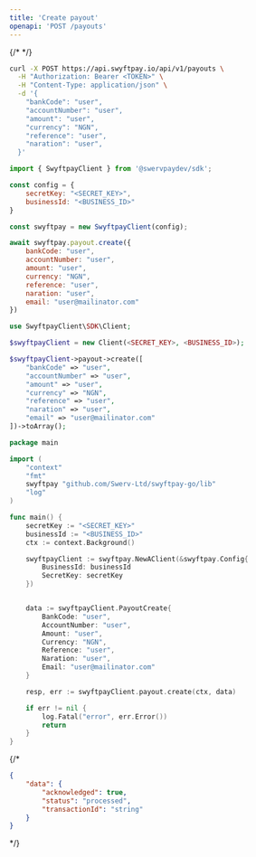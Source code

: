 ```yaml
---
title: 'Create payout'
openapi: 'POST /payouts'
---
```


{/* <Snippet file="authorization.mdx" /> */}

<RequestExample>

```bash cURL
curl -X POST https://api.swyftpay.io/api/v1/payouts \
  -H "Authorization: Bearer <TOKEN>" \
  -H "Content-Type: application/json" \
  -d '{
    "bankCode": "user",
    "accountNumber": "user",
    "amount": "user",
    "currency": "NGN",
    "reference": "user",
    "naration": "user",
  }'
```

```javascript Node.js
import { SwyftpayClient } from '@swervpaydev/sdk';

const config = {
    secretKey: "<SECRET_KEY>",
    businessId: "<BUSINESS_ID>"
}

const swyftpay = new SwyftpayClient(config);

await swyftpay.payout.create({
    bankCode: "user",
    accountNumber: "user",
    amount: "user",
    currency: "NGN",
    reference: "user",
    naration: "user",
    email: "user@mailinator.com"
})
```

```php PHP
use SwyftpayClient\SDK\Client;

$swyftpayClient = new Client(<SECRET_KEY>, <BUSINESS_ID>);

$swyftpayClient->payout->create([
    "bankCode" => "user",
    "accountNumber" => "user",
    "amount" => "user",
    "currency" => "NGN",
    "reference" => "user",
    "naration" => "user",
    "email" => "user@mailinator.com"
])->toArray();
```


```go Go
package main

import (
	"context"
	"fmt"
	swyftpay "github.com/Swerv-Ltd/swyftpay-go/lib"
	"log"
)

func main() {
	secretKey := "<SECRET_KEY>"
    businessId := "<BUSINESS_ID>"
	ctx := context.Background()

	swyftpayClient := swyftpay.NewAClient(&swyftpay.Config{
        BusinessId: businessId
        SecretKey: secretKey
    })


    data := swyftpayClient.PayoutCreate{
        BankCode: "user",
        AccountNumber: "user",
        Amount: "user",
        Currency: "NGN",
        Reference: "user",
        Naration: "user",
        Email: "user@mailinator.com"
    }

	resp, err := swyftpayClient.payout.create(ctx, data)

	if err != nil {
		log.Fatal("error", err.Error())
		return
	}
}
```

</RequestExample>

{/* <ResponseExample>

```json Response
{
    "data": {
        "acknowledged": true,
        "status": "processed",
        "transactionId": "string"
    }
}
```

</ResponseExample> */}
